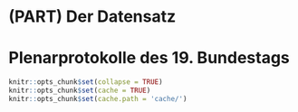# (PART) Der Datensatz {-}

# Plenarprotokolle des 19. Bundestags {#BT19}

``` r
knitr::opts_chunk$set(collapse = TRUE)
knitr::opts_chunk$set(cache = TRUE)
knitr::opts_chunk$set(cache.path = 'cache/')
```